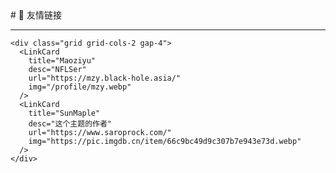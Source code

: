 
<BaseLayout title="友情链接">
  <BaseCard title="Friend">
# 🔗 友情链接

---

    <div class="grid grid-cols-2 gap-4">
      <LinkCard
        title="Maoziyu"
        desc="NFLSer"
        url="https://mzy.black-hole.asia/"
        img="/profile/mzy.webp"
      />
      <LinkCard
        title="SunMaple"
        desc="这个主题的作者"
        url="https://www.saroprock.com/"
        img="https://pic.imgdb.cn/item/66c9bc49d9c307b7e943e73d.webp"
      />
    </div>

  </BaseCard>
</BaseLayout>

